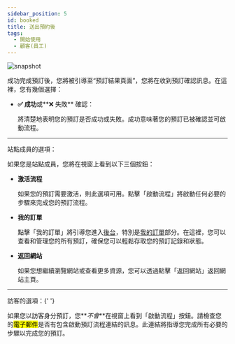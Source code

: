 ---
sidebar_position: 5
id: booked
title: 送出預約後
tags:
  - 開始使用
  - 顧客(員工)
---



<BrowserWindow url={url}>

![snapshot](../assets/user/booked.png)

</BrowserWindow>

成功完成預訂後，您將被引導至“預訂結果頁面”，您將在收到預訂確認訊息。在這裡，您有幾個選擇：

- **✅ 成功**或**❌ 失敗** 確認：

  將清楚地表明您的預訂是否成功或失敗。成功意味著您的預訂已被確認並可啟動流程。

---

<span class="site-user">站點成員</span>的選項：

如果您是站點成員，您將在視窗上看到以下三個按鈕：

- **激活流程**

  如果您的預訂需要激活，則此選項可用。點擊「啟動流程」將啟動任何必要的步驟來完成您的預訂流程。

- **我的訂單**

  點擊「我的訂單」將引導您進入[後台](../user/dashboard)，特別是[我的訂單](../user/dashboard/my-orders)部分。在這裡，您可以查看和管理您的所有預訂，確保您可以輕鬆存取您的預訂記錄和狀態。

- **返回網站**

  如果您想繼續瀏覽網站或查看更多資源，您可以透過點擊「返回網站」返回網站主頁。

---

<span class="guest">訪客</span>的選項：{' '}

如果您以訪客身分預訂，您**_不會_**在視窗上看到「啟動流程」按鈕。請檢查您的<mark>電子郵件</mark>是否有包含啟動預訂流程連結的訊息。此連結將指導您完成所有必要的步驟以完成您的預訂。
